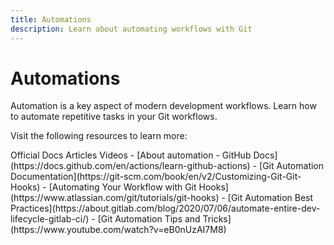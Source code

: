 ```yaml
---
title: Automations
description: Learn about automating workflows with Git
---
```


# Automations

Automation is a key aspect of modern development workflows. Learn how to automate repetitive tasks in your Git workflows.

Visit the following resources to learn more:

<Tabs defaultValue="article">
<TabsList>
<TabsTrigger value="official">Official Docs</TabsTrigger>
<TabsTrigger value="article">Articles</TabsTrigger>
<TabsTrigger value="video">Videos</TabsTrigger>
</TabsList>

<TabsContent value="official">
- [About automation - GitHub Docs](https://docs.github.com/en/actions/learn-github-actions)
- [Git Automation Documentation](https://git-scm.com/book/en/v2/Customizing-Git-Git-Hooks)
</TabsContent>
<TabsContent value="article">
- [Automating Your Workflow with Git Hooks](https://www.atlassian.com/git/tutorials/git-hooks)
- [Git Automation Best Practices](https://about.gitlab.com/blog/2020/07/06/automate-entire-dev-lifecycle-gitlab-ci/)
</TabsContent>
<TabsContent value="video">
- [Git Automation Tips and Tricks](https://www.youtube.com/watch?v=eB0nUzAI7M8)
</TabsContent>
</Tabs>
